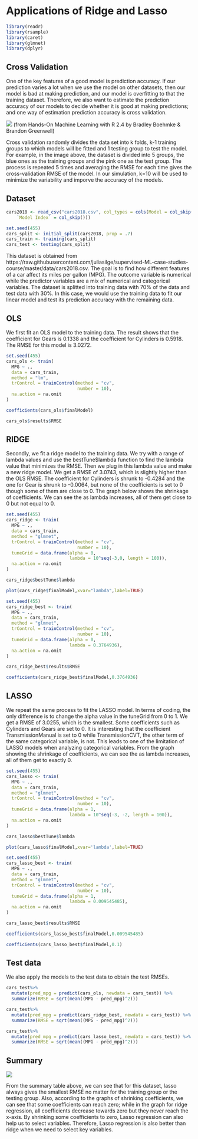 # Applications of Ridge and Lasso

```r
library(readr)
library(rsample)
library(caret)
library(glmnet)
library(dplyr)
```

## Cross Validation

One of the key features of a good model is prediction accuracy. If our prediction varies a lot when we use the model on other datasets, then our model is bad at making prediction, and our model is overfitting to that the training dataset. Therefore, we also want to estimate the prediction accuracy of our models to decide whether it is good at making predictions; and one way of estimation prediction accuracy is cross validation.  

![](cv.PNG)
(from Hands-On Machine Learning with R 2.4 by Bradley Boehmke & Brandon Greenwell)

Cross validation randomly divides the data set into k folds, k-1 training groups to which models will be fitted and 1 testing group to test the model. For example, in the image above, the dataset is divided into 5 groups, the blue ones as the training groups and the pink one as the test group. The process is repeated 5 times and averaging the RMSE for each time gives the cross-validation RMSE of the model. In our simulation, k=10 will be used to minimize the variability and imporve the accuracy of the models.

## Dataset

```r
cars2018 <- read_csv("cars2018.csv", col_types = cols(Model = col_skip(), 
    `Model Index` = col_skip()))
```

```r
set.seed(455)
cars_split <- initial_split(cars2018, prop = .7)
cars_train <- training(cars_split)
cars_test <- testing(cars_split)
```

This dataset is obtained from https://raw.githubusercontent.com/juliasilge/supervised-ML-case-studies-course/master/data/cars2018.csv. The goal is to find how different features of a car affect its miles per gallon (MPG). The outcome variable is numerical while the predictor variables are a mix of numerical and categorical variables. The dataset is splitted into training data with 70% of the data and test data with 30%. In this case, we would use the training data to fit our linear model and test its prediction accuracy with the remaining data. 

## OLS

We first fit an OLS model to the training data. The result shows that the coefficient for Gears is 0.1338 and the coefficient for Cylinders is 0.5918. The RMSE for this model is 3.0272.

```r
set.seed(455)
cars_ols <- train(
  MPG ~ .,
  data = cars_train, 
  method = "lm",
  trControl = trainControl(method = "cv", 
                           number = 10), 
  na.action = na.omit
)

coefficients(cars_ols$finalModel)

cars_ols$results$RMSE
```

## RIDGE

Secondly, we fit a ridge model to the training data. We try with a range of lambda values and use the bestTune$lambda function to find the lambda value that minimizes the RMSE. Then we plug in this lambda value and make a new ridge model. We get a RMSE of 3.0743, which is slightly higher than the OLS RMSE. The coefficient for Cylinders is shrunk to -0.4284 and the one for Gear is shrunk to -0.0064, but none of the coefficients is set to 0 though some of them are close to 0. The graph below shows the shrinkage of coefficients. We can see the as lambda increases, all of them get close to 0 but not equal to 0.

```r
set.seed(455)
cars_ridge <- train(
  MPG ~ .,
  data = cars_train, 
  method = "glmnet",
  trControl = trainControl(method = "cv", 
                           number = 10),
  tuneGrid = data.frame(alpha = 0, 
                        lambda = 10^seq(-3,0, length = 100)),
  na.action = na.omit
)

cars_ridge$bestTune$lambda
```

```r
plot(cars_ridge$finalModel,xvar="lambda",label=TRUE)
```

```r
set.seed(455)
cars_ridge_best <- train(
  MPG ~ .,
  data = cars_train, 
  method = "glmnet",
  trControl = trainControl(method = "cv", 
                           number = 10),
  tuneGrid = data.frame(alpha = 0, 
                        lambda = 0.3764936),
  na.action = na.omit
)

cars_ridge_best$results$RMSE

coefficients(cars_ridge_best$finalModel,0.3764936)
```

## LASSO

We repeat the same process to fit the LASSO model. In terms of coding, the only difference is to change the alpha value in the tuneGrid from 0 to 1. We get a RMSE of 3.0255, which is the smallest. Some coefficients such as Cylinders and Gears are set to 0. It is interesting that the coefficient TransmissionManual is set to 0 while TransmissionCVT, the other term of the same categorical variable, is not. This leads to one of the limitation of LASSO models when analyzing categorical variables. From the graph showing the shrinkage of coefficients, we can see the as lambda increases, all of them get to exactly 0.

```r
set.seed(455)
cars_lasso <- train(
  MPG ~ .,
  data = cars_train, 
  method = "glmnet",
  trControl = trainControl(method = "cv", 
                           number = 10),
  tuneGrid = data.frame(alpha = 1, 
                        lambda = 10^seq(-3, -2, length = 100)),
  na.action = na.omit
)

cars_lasso$bestTune$lambda
```

```r
plot(cars_lasso$finalModel,xvar='lambda',label=TRUE)
```

```r
set.seed(455)
cars_lasso_best <- train(
  MPG ~ .,
  data = cars_train, 
  method = "glmnet",
  trControl = trainControl(method = "cv", 
                           number = 10),
  tuneGrid = data.frame(alpha = 1, 
                        lambda = 0.009545485),
  na.action = na.omit
)

cars_lasso_best$results$RMSE

coefficients(cars_lasso_best$finalModel,0.009545485)
```

```r
coefficients(cars_lasso_best$finalModel,0.1)
```

## Test data

We also apply the models to the test data to obtain the test RMSEs.

```r
cars_test%>%
  mutate(pred_mpg = predict(cars_ols, newdata = cars_test)) %>% 
  summarize(RMSE = sqrt(mean((MPG - pred_mpg)^2)))

cars_test%>%
  mutate(pred_mpg = predict(cars_ridge_best, newdata = cars_test)) %>% 
  summarize(RMSE = sqrt(mean((MPG - pred_mpg)^2)))

cars_test%>%
  mutate(pred_mpg = predict(cars_lasso_best, newdata = cars_test)) %>% 
  summarize(RMSE = sqrt(mean((MPG - pred_mpg)^2)))
```

## Summary

![](Summary.PNG)

From the summary table above, we can see that for this dataset, lasso always gives the smallest RMSE no matter for the training group or the testing group. Also, according to the graphs of shrinking coefficients, we can see that some coefficients can reach zero; while in the graph for ridge regression, all coefficients decrease towards zero but they never reach the x-axis. By shrinking some coefficients to zero, Lasso regression can also help us to select variables. Therefore, Lasso regression is also better than ridge when we need to select key variables.